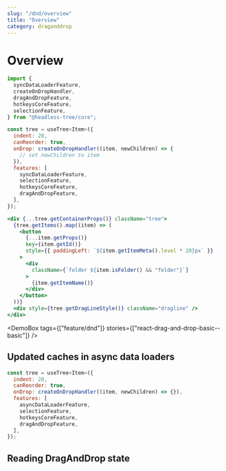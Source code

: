 ```yaml
---
slug: "/dnd/overview"
title: "Overview"
category: draganddrop
---
```



# Overview

```jsx typescript
import {
  syncDataLoaderFeature,
  createOnDropHandler,
  dragAndDropFeature,
  hotkeysCoreFeature,
  selectionFeature,
} from "@headless-tree/core";

const tree = useTree<Item>({
  indent: 20,
  canReorder: true,
  onDrop: createOnDropHandler((item, newChildren) => {
    // set newChildren to item
  }),
  features: [
    syncDataLoaderFeature,
    selectionFeature,
    hotkeysCoreFeature,
    dragAndDropFeature,
  ],
});
```

```jsx
<div {...tree.getContainerProps()} className="tree">
  {tree.getItems().map((item) => (
    <button
      {...item.getProps()}
      key={item.getId()}
      style={{ paddingLeft: `${item.getItemMeta().level * 20}px` }}
    >
      <div
        className={`folder ${item.isFolder() && "folder"}`}
      >
        {item.getItemName()}
      </div>
    </button>
  ))}
  <div style={tree.getDragLineStyle()} className="dragline" />
</div>
```

<DemoBox tags={["feature/dnd"]} stories={["react-drag-and-drop-basic--basic"]} />

## Updated caches in async data loaders

```jsx typescript
const tree = useTree<Item>({
  indent: 20,
  canReorder: true,
  onDrop: createOnDropHandler((item, newChildren) => {}),
  features: [
    asyncDataLoaderFeature,
    selectionFeature,
    hotkeysCoreFeature,
    dragAndDropFeature,
  ],
});
```

## Reading DragAndDrop state
